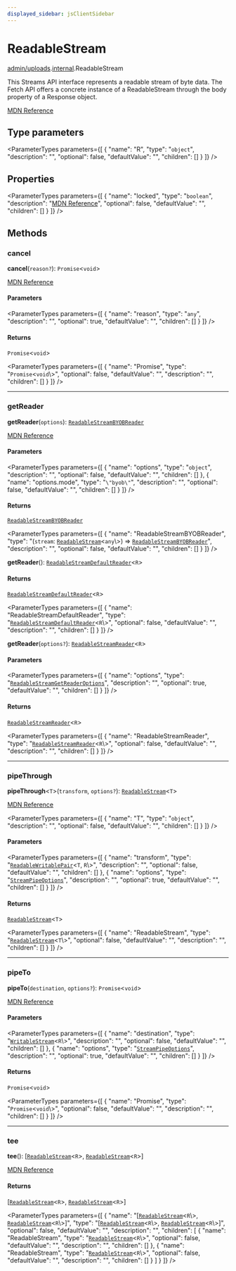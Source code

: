 ```yaml
---
displayed_sidebar: jsClientSidebar
---
```



# ReadableStream

[admin/uploads](../../modules/admin_uploads.mdx).[internal](../../admin_uploads/modules/admin_uploads.internal.mdx).ReadableStream

This Streams API interface represents a readable stream of byte data. The Fetch API offers a concrete instance of a ReadableStream through the body property of a Response object.

[MDN Reference](https://developer.mozilla.org/docs/Web/API/ReadableStream)

## Type parameters

<ParameterTypes parameters={[
  {
    "name": "R",
    "type": "`object`",
    "description": "",
    "optional": false,
    "defaultValue": "",
    "children": []
  }
]} />

## Properties

<ParameterTypes parameters={[
  {
    "name": "locked",
    "type": "`boolean`",
    "description": "[MDN Reference](https://developer.mozilla.org/docs/Web/API/ReadableStream/locked)",
    "optional": false,
    "defaultValue": "",
    "children": []
  }
]} />

## Methods

### cancel

**cancel**(`reason?`): `Promise`<`void`\>

[MDN Reference](https://developer.mozilla.org/docs/Web/API/ReadableStream/cancel)

#### Parameters

<ParameterTypes parameters={[
  {
    "name": "reason",
    "type": "`any`",
    "description": "",
    "optional": true,
    "defaultValue": "",
    "children": []
  }
]} />

#### Returns

`Promise`<`void`\>

<ParameterTypes parameters={[
  {
    "name": "Promise",
    "type": "`Promise`<`void`\\>",
    "optional": false,
    "defaultValue": "",
    "description": "",
    "children": []
  }
]} />

___

### getReader

**getReader**(`options`): [`ReadableStreamBYOBReader`](../../admin_uploads/modules/admin_uploads.internal.mdx#readablestreambyobreader)

[MDN Reference](https://developer.mozilla.org/docs/Web/API/ReadableStream/getReader)

#### Parameters

<ParameterTypes parameters={[
  {
    "name": "options",
    "type": "`object`",
    "description": "",
    "optional": false,
    "defaultValue": "",
    "children": []
  },
  {
    "name": "options.mode",
    "type": "``\"byob\"``",
    "description": "",
    "optional": false,
    "defaultValue": "",
    "children": []
  }
]} />

#### Returns

[`ReadableStreamBYOBReader`](../../admin_uploads/modules/admin_uploads.internal.mdx#readablestreambyobreader)

<ParameterTypes parameters={[
  {
    "name": "ReadableStreamBYOBReader",
    "type": "(`stream`: [`ReadableStream`](../../admin_uploads/modules/admin_uploads.internal.mdx#readablestream)<`any`\\>) => [`ReadableStreamBYOBReader`](../../admin_uploads/modules/admin_uploads.internal.mdx#readablestreambyobreader)",
    "description": "",
    "optional": false,
    "defaultValue": "",
    "children": []
  }
]} />

**getReader**(): [`ReadableStreamDefaultReader`](../../admin_uploads/modules/admin_uploads.internal.mdx#readablestreamdefaultreader)<`R`\>

#### Returns

[`ReadableStreamDefaultReader`](../../admin_uploads/modules/admin_uploads.internal.mdx#readablestreamdefaultreader)<`R`\>

<ParameterTypes parameters={[
  {
    "name": "ReadableStreamDefaultReader",
    "type": "[`ReadableStreamDefaultReader`](../../admin_uploads/modules/admin_uploads.internal.mdx#readablestreamdefaultreader)<`R`\\>",
    "optional": false,
    "defaultValue": "",
    "description": "",
    "children": []
  }
]} />

**getReader**(`options?`): [`ReadableStreamReader`](../../admin_uploads/modules/admin_uploads.internal.mdx#readablestreamreader)<`R`\>

#### Parameters

<ParameterTypes parameters={[
  {
    "name": "options",
    "type": "[`ReadableStreamGetReaderOptions`](admin_uploads.internal.ReadableStreamGetReaderOptions.mdx)",
    "description": "",
    "optional": true,
    "defaultValue": "",
    "children": []
  }
]} />

#### Returns

[`ReadableStreamReader`](../../admin_uploads/modules/admin_uploads.internal.mdx#readablestreamreader)<`R`\>

<ParameterTypes parameters={[
  {
    "name": "ReadableStreamReader",
    "type": "[`ReadableStreamReader`](../../admin_uploads/modules/admin_uploads.internal.mdx#readablestreamreader)<`R`\\>",
    "optional": false,
    "defaultValue": "",
    "description": "",
    "children": []
  }
]} />

___

### pipeThrough

**pipeThrough**<`T`\>(`transform`, `options?`): [`ReadableStream`](../../admin_uploads/modules/admin_uploads.internal.mdx#readablestream)<`T`\>

[MDN Reference](https://developer.mozilla.org/docs/Web/API/ReadableStream/pipeThrough)

<ParameterTypes parameters={[
  {
    "name": "T",
    "type": "`object`",
    "description": "",
    "optional": false,
    "defaultValue": "",
    "children": []
  }
]} />

#### Parameters

<ParameterTypes parameters={[
  {
    "name": "transform",
    "type": "[`ReadableWritablePair`](admin_uploads.internal.ReadableWritablePair.mdx)<`T`, `R`\\>",
    "description": "",
    "optional": false,
    "defaultValue": "",
    "children": []
  },
  {
    "name": "options",
    "type": "[`StreamPipeOptions`](admin_uploads.internal.StreamPipeOptions.mdx)",
    "description": "",
    "optional": true,
    "defaultValue": "",
    "children": []
  }
]} />

#### Returns

[`ReadableStream`](../../admin_uploads/modules/admin_uploads.internal.mdx#readablestream)<`T`\>

<ParameterTypes parameters={[
  {
    "name": "ReadableStream",
    "type": "[`ReadableStream`](../../admin_uploads/modules/admin_uploads.internal.mdx#readablestream)<`T`\\>",
    "optional": false,
    "defaultValue": "",
    "description": "",
    "children": []
  }
]} />

___

### pipeTo

**pipeTo**(`destination`, `options?`): `Promise`<`void`\>

[MDN Reference](https://developer.mozilla.org/docs/Web/API/ReadableStream/pipeTo)

#### Parameters

<ParameterTypes parameters={[
  {
    "name": "destination",
    "type": "[`WritableStream`](../../admin_uploads/modules/admin_uploads.internal.mdx#writablestream)<`R`\\>",
    "description": "",
    "optional": false,
    "defaultValue": "",
    "children": []
  },
  {
    "name": "options",
    "type": "[`StreamPipeOptions`](admin_uploads.internal.StreamPipeOptions.mdx)",
    "description": "",
    "optional": true,
    "defaultValue": "",
    "children": []
  }
]} />

#### Returns

`Promise`<`void`\>

<ParameterTypes parameters={[
  {
    "name": "Promise",
    "type": "`Promise`<`void`\\>",
    "optional": false,
    "defaultValue": "",
    "description": "",
    "children": []
  }
]} />

___

### tee

**tee**(): [[`ReadableStream`](../../admin_uploads/modules/admin_uploads.internal.mdx#readablestream)<`R`\>, [`ReadableStream`](../../admin_uploads/modules/admin_uploads.internal.mdx#readablestream)<`R`\>]

[MDN Reference](https://developer.mozilla.org/docs/Web/API/ReadableStream/tee)

#### Returns

[[`ReadableStream`](../../admin_uploads/modules/admin_uploads.internal.mdx#readablestream)<`R`\>, [`ReadableStream`](../../admin_uploads/modules/admin_uploads.internal.mdx#readablestream)<`R`\>]

<ParameterTypes parameters={[
  {
    "name": "[[`ReadableStream`](../../admin_uploads/modules/admin_uploads.internal.mdx#readablestream)<`R`\\>, [`ReadableStream`](../../admin_uploads/modules/admin_uploads.internal.mdx#readablestream)<`R`\\>]",
    "type": "[[`ReadableStream`](../../admin_uploads/modules/admin_uploads.internal.mdx#readablestream)<`R`\\>, [`ReadableStream`](../../admin_uploads/modules/admin_uploads.internal.mdx#readablestream)<`R`\\>]",
    "optional": false,
    "defaultValue": "",
    "description": "",
    "children": [
      {
        "name": "ReadableStream",
        "type": "[`ReadableStream`](../../admin_uploads/modules/admin_uploads.internal.mdx#readablestream)<`R`\\>",
        "optional": false,
        "defaultValue": "",
        "description": "",
        "children": []
      },
      {
        "name": "ReadableStream",
        "type": "[`ReadableStream`](../../admin_uploads/modules/admin_uploads.internal.mdx#readablestream)<`R`\\>",
        "optional": false,
        "defaultValue": "",
        "description": "",
        "children": []
      }
    ]
  }
]} />
